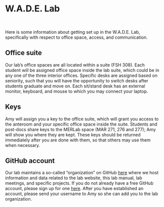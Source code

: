 # W.A.D.E. Lab 

<br>

Here is some information about getting set up in the W.A.D.E. Lab, specifically with respect to office space, access, and communication.

## Office suite

Our lab's office spaces are all located within a suite (FSH 308). Each student will be assigned office space inside the lab suite, which could be in any one of the three interior offices. Specific desks are assigned based on seniority, such that you will have the opportunity to switch desks after students graduate and move on. Each sit/stand desk has an external monitor, keyboard, and mouse to which you may connect your laptop.

## Keys

Amy will assign you a key to the office suite, which will grant you access to the anteroom and your specific office space inside the suite. Students and post-docs share keys to the MERLab space (MAR 271, 276 and 277); Amy will show you where they are kept. These keys should be returned immediately after you are done with them, so that others may use them when necessary.

## GitHub account

Our lab maintains a so-called "organization" on GitHub [here](https://github.com/UW-WADE-lab) where we host information and data related to the lab website, this lab manual, lab meetings, and specific projects. If you do not already have a free GitHub account, please sign up for one [here](https://github.com/signup?ref_cta=Sign+up&ref_loc=header+logged+out&ref_page=%2F&source=header-home). After you have established an account, please send your username to Amy so she can add you to the lab organization.

